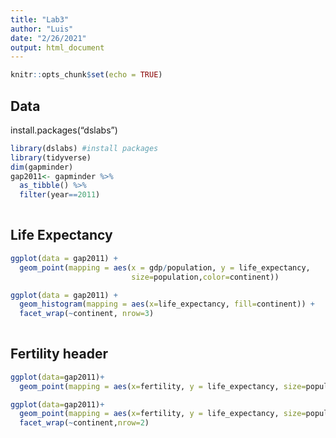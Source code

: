 ```yaml
---
title: "Lab3"
author: "Luis"
date: "2/26/2021"
output: html_document
---
```


```r
knitr::opts_chunk$set(echo = TRUE)
```

## Data
install.packages("dslabs")

```r
library(dslabs) #install packages
library(tidyverse)
dim(gapminder)
gap2011<- gapminder %>%
  as_tibble() %>%
  filter(year==2011)
  
```


## Life Expectancy

```r
ggplot(data = gap2011) +
  geom_point(mapping = aes(x = gdp/population, y = life_expectancy,
                           size=population,color=continent))

ggplot(data = gap2011) +
  geom_histogram(mapping = aes(x=life_expectancy, fill=continent)) +
  facet_wrap(~continent, nrow=3)
  

```

## Fertility header

```r
ggplot(data=gap2011)+
  geom_point(mapping = aes(x=fertility, y = life_expectancy, size=population, color=continent))

ggplot(data=gap2011)+
  geom_point(mapping = aes(x=fertility, y = life_expectancy, size=population, color=life_expectancy))+
  facet_wrap(~continent,nrow=2)
```

